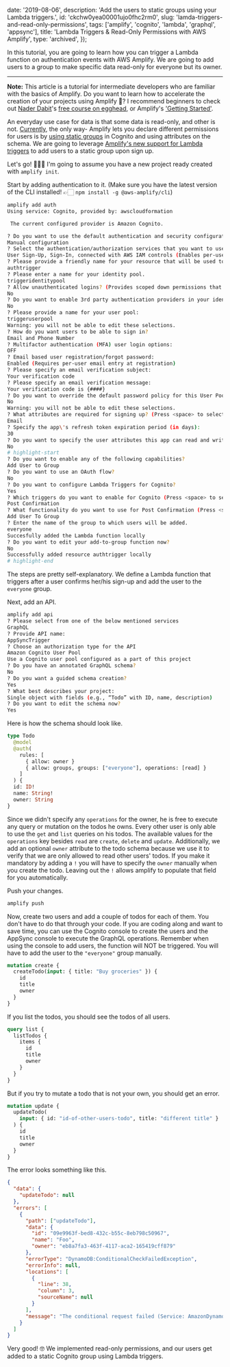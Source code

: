 
  date: '2019-08-06',
  description: 'Add the users to static groups using your Lambda triggers.',
  id: 'ckchw0yea00001ujo0fhc2rm0',
  slug: 'lamda-triggers-and-read-only-permissions',
  tags: ['amplify', 'cognito', 'lambda', 'graphql', 'appsync'],
  title: 'Lambda Triggers & Read-Only Permissions with AWS Amplify',
  type: 'archived',
});


In this tutorial, you are going to learn how you can trigger a Lambda function on authentication events with AWS Amplify. We are going to add users to a group to make specific data read-only for everyone but its owner.

---

**Note:** This article is a tutorial for intermediate developers who are familiar with the basics of Amplify. Do you want to learn how to accelerate the creation of your projects using Amplify 🚀? I recommend beginners to check out [Nader Dabit](https://twitter.com/dabit3)'s [free course on egghead](https://egghead.io/courses/building-serverless-web-applications-with-react-aws-amplify), or Amplify's ['Getting Started'](https://aws-amplify.github.io/docs/js/start).

An everyday use case for data is that some data is read-only, and other is not. [Currently](https://github.com/aws-amplify/amplify-cli/issues/1277), the only way- Amplify lets you declare different permissions for users is by [using static groups](https://aws-amplify.github.io/docs/cli-toolchain/graphql#usage-1) in Cognito and using attributes on the schema. We are going to leverage [Amplify's new support for Lambda triggers](https://aws.amazon.com/blogs/mobile/amplify-framework-adds-supports-for-aws-lambda-triggers-in-auth-and-storage-categories/) to add users to a static group upon sign up.

Let's go! 👨🏻‍💻 I'm going to assume you have a new project ready created with `amplify init`.

Start by adding authentication to it. (Make sure you have the latest version of the CLI installed! 👉🏻 `npm install -g @aws-amplify/cli`)

```bash
amplify add auth
Using service: Cognito, provided by: awscloudformation

 The current configured provider is Amazon Cognito.

? Do you want to use the default authentication and security configuration?
Manual configuration
? Select the authentication/authorization services that you want to use:
User Sign-Up, Sign-In, connected with AWS IAM controls (Enables per-user Storage features for images or other content, Analytics, and more)
? Please provide a friendly name for your resource that will be used to label this category in the project:
authtrigger
? Please enter a name for your identity pool.
triggeridentitypool
? Allow unauthenticated logins? (Provides scoped down permissions that you can control via AWS IAM)
No
? Do you want to enable 3rd party authentication providers in your identity pool?
No
? Please provide a name for your user pool:
triggeruserpool
Warning: you will not be able to edit these selections.
? How do you want users to be able to sign in?
Email and Phone Number
? Multifactor authentication (MFA) user login options:
OFF
? Email based user registration/forgot password:
Enabled (Requires per-user email entry at registration)
? Please specify an email verification subject:
Your verification code
? Please specify an email verification message:
Your verification code is {####}
? Do you want to override the default password policy for this User Pool?
No
Warning: you will not be able to edit these selections.
? What attributes are required for signing up? (Press <space> to select, <a> to toggle all, <i> to invert selection)
Email
? Specify the app\'s refresh token expiration period (in days):
30
? Do you want to specify the user attributes this app can read and write?
No
# highlight-start
? Do you want to enable any of the following capabilities?
Add User to Group
? Do you want to use an OAuth flow?
No
? Do you want to configure Lambda Triggers for Cognito?
Yes
? Which triggers do you want to enable for Cognito (Press <space> to select, <a> to toggle all, <i> to invert selection)
Post Confirmation
? What functionality do you want to use for Post Confirmation (Press <space> to select, <a> to toggle all, <i> to invert selection)
Add User To Group
? Enter the name of the group to which users will be added.
everyone
Succesfully added the Lambda function locally
? Do you want to edit your add-to-group function now?
No
Successfully added resource authtrigger locally
# highlight-end
```

The steps are pretty self-explanatory. We define a Lambda function that triggers after a user confirms her/his sign-up and add the user to the `everyone` group.

Next, add an API.

```bash
amplify add api
? Please select from one of the below mentioned services
GraphQL
? Provide API name:
AppSyncTrigger
? Choose an authorization type for the API
Amazon Cognito User Pool
Use a Cognito user pool configured as a part of this project
? Do you have an annotated GraphQL schema?
No
? Do you want a guided schema creation?
Yes
? What best describes your project:
Single object with fields (e.g., “Todo” with ID, name, description)
? Do you want to edit the schema now?
Yes
```

Here is how the schema should look like.

```graphql
type Todo
  @model
  @auth(
    rules: [
      { allow: owner }
      { allow: groups, groups: ["everyone"], operations: [read] }
    ]
  ) {
  id: ID!
  name: String!
  owner: String
}
```

Since we didn't specify any `operations` for the owner, he is free to execute any query or mutation on the todos he owns. Every other user is only able to use the `get` and `list` queries on his todos. The available values for the `operations` key besides `read` are `create`, `delete` and `update`. Additionally, we add an optional `owner` attribute to the todo schema because we use it to verify that we are only allowed to read other users' todos. If you make it mandatory by adding a `!` you will have to specify the `owner` manually when you create the todo. Leaving out the `!` allows amplify to populate that field for you automatically.

Push your changes.

```bash
amplify push
```

Now, create two users and add a couple of todos for each of them. You don't have to do that through your code. If you are coding along and want to save time, you can use the Cognito console to create the users and the AppSync console to execute the GraphQL operations. Remember when using the console to add users, the function will NOT be triggered. You will have to add the user to the `"everyone"` group manually.

```graphql
mutation create {
  createTodo(input: { title: "Buy groceries" }) {
    id
    title
    owner
  }
}
```

If you list the todos, you should see the todos of all users.

```graphql
query list {
  listTodos {
    items {
      id
      title
      owner
    }
  }
}
```

But if you try to mutate a todo that is not your own, you should get an error.

```graphql
mutation update {
  updateTodo(
    input: { id: "id-of-other-users-todo", title: "different title" }
  ) {
    id
    title
    owner
  }
}
```

The error looks something like this.

```json
{
  "data": {
    "updateTodo": null
  },
  "errors": [
    {
      "path": ["updateTodo"],
      "data": {
        "id": "09e9963f-bed8-432c-b55c-8eb798c50967",
        "name": "Foo",
        "owner": "eb8a7fa3-463f-4117-aca2-165419cff879"
      },
      "errorType": "DynamoDB:ConditionalCheckFailedException",
      "errorInfo": null,
      "locations": [
        {
          "line": 38,
          "column": 3,
          "sourceName": null
        }
      ],
      "message": "The conditional request failed (Service: AmazonDynamoDBv2; Status Code: 400; Error Code: ConditionalCheckFailedException; Request ID: RO6DBNS6K8D7611RSL9HVRTSUVVV4KQNSO5AEMVJF66Q9ASUAAJG)"
    }
  ]
}
```

Very good! 🤓 We implemented read-only permissions, and our users get added to a static Cognito group using Lambda triggers.
